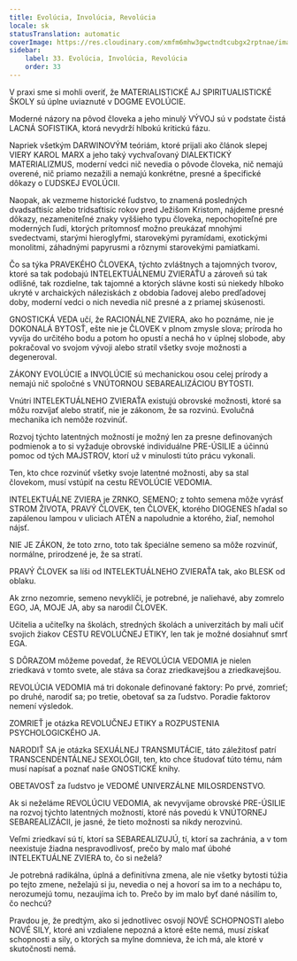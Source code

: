 ```yaml
---
title: Evolúcia, Involúcia, Revolúcia
locale: sk
statusTranslation: automatic
coverImage: https://res.cloudinary.com/xmfm6mhw3gwctndtcubgx2rptnae/image/upload/v1740337243/small_cover_educacion_fundamental_a051170f1c.webp
sidebar:
    label: 33. Evolúcia, Involúcia, Revolúcia
    order: 33
---
```

V praxi sme si mohli overiť, že MATERIALISTICKÉ AJ SPIRITUALISTICKÉ ŠKOLY sú úplne uviaznuté v DOGME EVOLÚCIE.

Moderné názory na pôvod človeka a jeho minulý VÝVOJ sú v podstate čistá LACNÁ SOFISTIKA, ktorá nevydrží hlbokú kritickú fázu.

Napriek všetkým DARWINOVÝM teóriám, ktoré prijali ako článok slepej VIERY KAROL MARX a jeho taký vychvaľovaný DIALEKTICKÝ MATERIALIZMUS, moderní vedci nič nevedia o pôvode človeka, nič nemajú overené, nič priamo nezažili a nemajú konkrétne, presné a špecifické dôkazy o ĽUDSKEJ EVOLÚCII.

Naopak, ak vezmeme historické ľudstvo, to znamená posledných dvadsaťtisíc alebo tridsaťtisíc rokov pred Ježišom Kristom, nájdeme presné dôkazy, nezameniteľné znaky vyššieho typu človeka, nepochopiteľné pre moderných ľudí, ktorých prítomnosť možno preukázať mnohými svedectvami, starými hieroglyfmi, starovekými pyramídami, exotickými monolitmi, záhadnými papyrusmi a rôznymi starovekými pamiatkami.

Čo sa týka PRAVEKÉHO ČLOVEKA, týchto zvláštnych a tajomných tvorov, ktoré sa tak podobajú INTELEKTUÁLNEMU ZVIERAŤU a zároveň sú tak odlišné, tak rozdielne, tak tajomné a ktorých slávne kosti sú niekedy hlboko ukryté v archaických náleziskách z obdobia ľadovej alebo predľadovej doby, moderní vedci o nich nevedia nič presné a z priamej skúsenosti.

GNOSTICKÁ VEDA učí, že RACIONÁLNE ZVIERA, ako ho poznáme, nie je DOKONALÁ BYTOSŤ, ešte nie je ČLOVEK v plnom zmysle slova; príroda ho vyvíja do určitého bodu a potom ho opustí a nechá ho v úplnej slobode, aby pokračoval vo svojom vývoji alebo stratil všetky svoje možnosti a degeneroval.

ZÁKONY EVOLÚCIE a INVOLÚCIE sú mechanickou osou celej prírody a nemajú nič spoločné s VNÚTORNOU SEBAREALIZÁCIOU BYTOSTI.

Vnútri INTELEKTUÁLNEHO ZVIERAŤA existujú obrovské možnosti, ktoré sa môžu rozvíjať alebo stratiť, nie je zákonom, že sa rozvinú. Evolučná mechanika ich nemôže rozvinúť.

Rozvoj týchto latentných možností je možný len za presne definovaných podmienok a to si vyžaduje obrovské individuálne PRE-ÚSILIE a účinnú pomoc od tých MAJSTROV, ktorí už v minulosti túto prácu vykonali.

Ten, kto chce rozvinúť všetky svoje latentné možnosti, aby sa stal človekom, musí vstúpiť na cestu REVOLÚCIE VEDOMIA.

INTELEKTUÁLNE ZVIERA je ZRNKO, SEMENO; z tohto semena môže vyrásť STROM ŽIVOTA, PRAVÝ ČLOVEK, ten ČLOVEK, ktorého DIOGENES hľadal so zapálenou lampou v uliciach ATÉN a napoludnie a ktorého, žiaľ, nemohol nájsť.

NIE JE ZÁKON, že toto zrno, toto tak špeciálne semeno sa môže rozvinúť, normálne, prirodzené je, že sa stratí.

PRAVÝ ČLOVEK sa líši od INTELEKTUÁLNEHO ZVIERAŤA tak, ako BLESK od oblaku.

Ak zrno nezomrie, semeno nevyklíči, je potrebné, je naliehavé, aby zomrelo EGO, JA, MOJE JA, aby sa narodil ČLOVEK.

Učitelia a učiteľky na školách, stredných školách a univerzitách by mali učiť svojich žiakov CESTU REVOLUČNEJ ETIKY, len tak je možné dosiahnuť smrť EGA.

S DÔRAZOM môžeme povedať, že REVOLÚCIA VEDOMIA je nielen zriedkavá v tomto svete, ale stáva sa čoraz zriedkavejšou a zriedkavejšou.

REVOLÚCIA VEDOMIA má tri dokonale definované faktory: Po prvé, zomrieť; po druhé, narodiť sa; po tretie, obetovať sa za ľudstvo. Poradie faktorov nemení výsledok.

ZOMRIEŤ je otázka REVOLUČNEJ ETIKY a ROZPUSTENIA PSYCHOLOGICKÉHO JA.

NARODIŤ SA je otázka SEXUÁLNEJ TRANSMUTÁCIE, táto záležitosť patrí TRANSCENDENTÁLNEJ SEXOLÓGII, ten, kto chce študovať túto tému, nám musí napísať a poznať naše GNOSTICKÉ knihy.

OBETAVOSŤ za ľudstvo je VEDOMÉ UNIVERZÁLNE MILOSRDENSTVO.

Ak si neželáme REVOLÚCIU VEDOMIA, ak nevyvíjame obrovské PRE-ÚSILIE na rozvoj týchto latentných možností, ktoré nás povedú k VNÚTORNEJ SEBAREALIZÁCII, je jasné, že tieto možnosti sa nikdy nerozvinú.

Veľmi zriedkaví sú tí, ktorí sa SEBAREALIZUJÚ, tí, ktorí sa zachránia, a v tom neexistuje žiadna nespravodlivosť, prečo by malo mať úbohé INTELEKTUÁLNE ZVIERA to, čo si neželá?

Je potrebná radikálna, úplná a definitívna zmena, ale nie všetky bytosti túžia po tejto zmene, neželajú si ju, nevedia o nej a hovorí sa im to a nechápu to, nerozumejú tomu, nezaujíma ich to. Prečo by im malo byť dané násilím to, čo nechcú?

Pravdou je, že predtým, ako si jednotlivec osvojí NOVÉ SCHOPNOSTI alebo NOVÉ SILY, ktoré ani vzdialene nepozná a ktoré ešte nemá, musí získať schopnosti a sily, o ktorých sa mylne domnieva, že ich má, ale ktoré v skutočnosti nemá.

